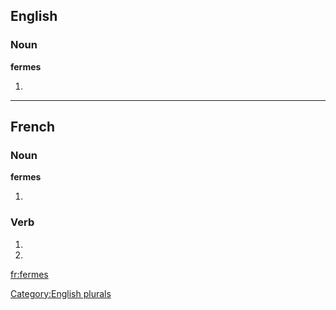 {{see|fermés}}
==English==

===Noun===
'''fermes'''

# {{plural of|[[ferme]]}}

[[Category:English plurals]]

----

==French==

===Noun===
'''fermes''' {{f|p}}

# {{plural of|ferme|lang=French}}

===Verb===
{{fr-verb-form}}

# {{form of|[[second-person|Second-person]] [[singular]] [[present indicative]]|[[fermer#French|fermer]]|lang=French}}
# {{form of|Second-person singular [[present subjunctive]]|fermer#French|fermer|lang=French}}

[[fr:fermes]]
